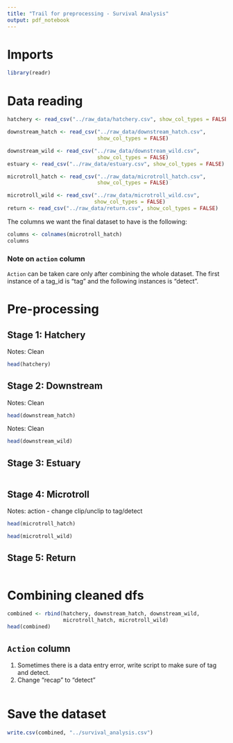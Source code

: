 ```yaml
---
title: "Trail for preprocessing - Survival Analysis"
output: pdf_notebook
---
```


# Imports

```r
library(readr)
```

# Data reading

```r
hatchery <- read_csv("../raw_data/hatchery.csv", show_col_types = FALSE)

downstream_hatch <- read_csv("../raw_data/downstream_hatch.csv", 
                             show_col_types = FALSE)

downstream_wild <- read_csv("../raw_data/downstream_wild.csv", 
                             show_col_types = FALSE)
estuary <- read_csv("../raw_data/estuary.csv", show_col_types = FALSE)

microtroll_hatch <- read_csv("../raw_data/microtroll_hatch.csv", 
                             show_col_types = FALSE)

microtroll_wild <- read_csv("../raw_data/microtroll_wild.csv", 
                            show_col_types = FALSE)
return <- read_csv("../raw_data/return.csv", show_col_types = FALSE)
```

The columns we want the final dataset to have is the following:

```r
columns <- colnames(microtroll_hatch)
columns
```

### Note on `action` column

`Action` can be taken care only after combining the whole dataset. The first instance of a tag_id is "tag" and the following instances is "detect".

# Pre-processing

## Stage 1: Hatchery

Notes: Clean

```r
head(hatchery)
```

## Stage 2: Downstream

Notes: Clean

```r
head(downstream_hatch)
```

Notes: Clean

```r
head(downstream_wild)
```

## Stage 3: Estuary

```r

```

## Stage 4: Microtroll

Notes: action - change clip/unclip to tag/detect

```r
head(microtroll_hatch)
```

```r
head(microtroll_wild)
```

## Stage 5: Return

```r

```

# Combining cleaned dfs

```r
combined <- rbind(hatchery, downstream_hatch, downstream_wild, 
                  microtroll_hatch, microtroll_wild)
head(combined)
```

## `Action` column

1.  Sometimes there is a data entry error, write script to make sure of tag and detect.
2.  Change "recap" to "detect"

```r

```

# Save the dataset

```r
write.csv(combined, "../survival_analysis.csv")
```
